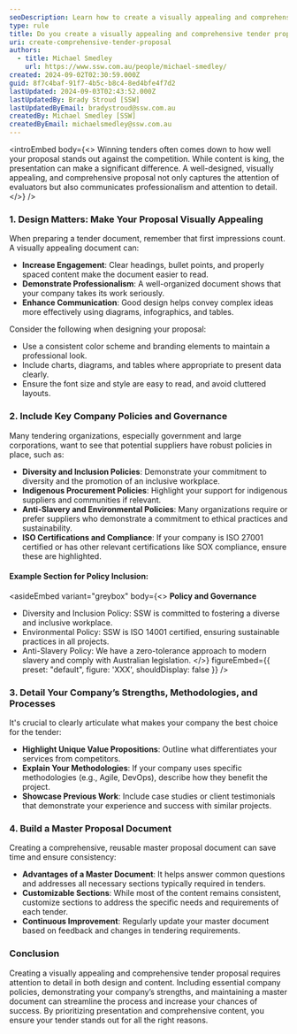 ```yaml
---
seoDescription: Learn how to create a visually appealing and comprehensive tender proposal to stand out among competitors and increase your chances of winning.
type: rule
title: Do you create a visually appealing and comprehensive tender proposal?
uri: create-comprehensive-tender-proposal
authors:
  - title: Michael Smedley
    url: https://www.ssw.com.au/people/michael-smedley/
created: 2024-09-02T02:30:59.000Z
guid: 8f7c4baf-91f7-4b5c-b8c4-8ed4bfe4f7d2
lastUpdated: 2024-09-03T02:43:52.000Z
lastUpdatedBy: Brady Stroud [SSW]
lastUpdatedByEmail: bradystroud@ssw.com.au
createdBy: Michael Smedley [SSW]
createdByEmail: michaelsmedley@ssw.com.au
---
```


<introEmbed
  body={<>
Winning tenders often comes down to how well your proposal stands out against the competition. While content is king, the presentation can make a significant difference. A well-designed, visually appealing, and comprehensive proposal not only captures the attention of evaluators but also communicates professionalism and attention to detail.
  </>}
/>
### 1. Design Matters: Make Your Proposal Visually Appealing

When preparing a tender document, remember that first impressions count. A visually appealing document can:
- **Increase Engagement**: Clear headings, bullet points, and properly spaced content make the document easier to read.
- **Demonstrate Professionalism**: A well-organized document shows that your company takes its work seriously.
- **Enhance Communication**: Good design helps convey complex ideas more effectively using diagrams, infographics, and tables.

Consider the following when designing your proposal:
- Use a consistent color scheme and branding elements to maintain a professional look.
- Include charts, diagrams, and tables where appropriate to present data clearly.
- Ensure the font size and style are easy to read, and avoid cluttered layouts.

### 2. Include Key Company Policies and Governance

Many tendering organizations, especially government and large corporations, want to see that potential suppliers have robust policies in place, such as:
- **Diversity and Inclusion Policies**: Demonstrate your commitment to diversity and the promotion of an inclusive workplace.
- **Indigenous Procurement Policies**: Highlight your support for indigenous suppliers and communities if relevant.
- **Anti-Slavery and Environmental Policies**: Many organizations require or prefer suppliers who demonstrate a commitment to ethical practices and sustainability.
- **ISO Certifications and Compliance**: If your company is ISO 27001 certified or has other relevant certifications like SOX compliance, ensure these are highlighted.

#### Example Section for Policy Inclusion:

<asideEmbed
  variant="greybox"
  body={<>
    **Policy and Governance**

- Diversity and Inclusion Policy: SSW is committed to fostering a diverse and inclusive workplace.
- Environmental Policy: SSW is ISO 14001 certified, ensuring sustainable practices in all projects.
- Anti-Slavery Policy: We have a zero-tolerance approach to modern slavery and comply with Australian legislation.
  </>}
  figureEmbed={{
    preset: "default",
    figure: 'XXX',
    shouldDisplay: false
  }}
/>

### 3. Detail Your Company’s Strengths, Methodologies, and Processes

It's crucial to clearly articulate what makes your company the best choice for the tender:
- **Highlight Unique Value Propositions**: Outline what differentiates your services from competitors.
- **Explain Your Methodologies**: If your company uses specific methodologies (e.g., Agile, DevOps), describe how they benefit the project.
- **Showcase Previous Work**: Include case studies or client testimonials that demonstrate your experience and success with similar projects.

### 4. Build a Master Proposal Document

Creating a comprehensive, reusable master proposal document can save time and ensure consistency:
- **Advantages of a Master Document**: It helps answer common questions and addresses all necessary sections typically required in tenders.
- **Customizable Sections**: While most of the content remains consistent, customize sections to address the specific needs and requirements of each tender.
- **Continuous Improvement**: Regularly update your master document based on feedback and changes in tendering requirements.

### Conclusion

Creating a visually appealing and comprehensive tender proposal requires attention to detail in both design and content. Including essential company policies, demonstrating your company’s strengths, and maintaining a master document can streamline the process and increase your chances of success. By prioritizing presentation and comprehensive content, you ensure your tender stands out for all the right reasons.
